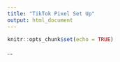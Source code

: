 ```yaml
---
title: "TikTok Pixel Set Up"
output: html_document
---
```


```r
knitr::opts_chunk$set(echo = TRUE)
```

...


